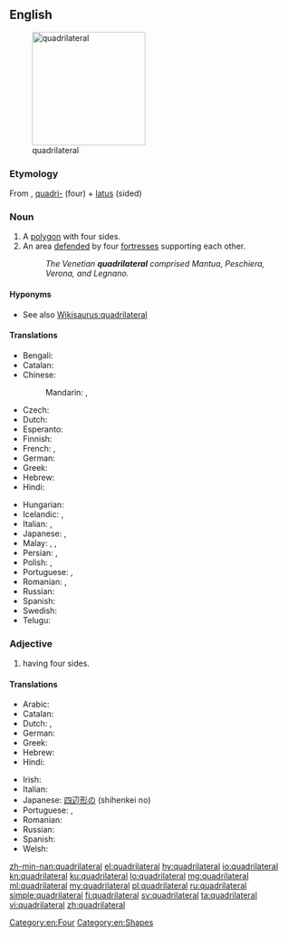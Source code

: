 ==English==
[[File:Quadrilateral ABCDE.png|thumb|right|200px|quadrilateral]]

===Etymology===
From {{etyl|la|en}} {{term|lang=la|quadrilaterus}}, [[quadri-]] (four) + [[latus]] (sided)

===Noun===
{{wikipedia}}
{{en-noun}}

# A [[polygon]] with four sides.
# An area [[defend]]ed by four [[fortress]]es supporting each other.
#: ''The Venetian '''quadrilateral''' comprised Mantua, Peschiera, Verona, and Legnano.''

====Hyponyms====
* See also [[Wikisaurus:quadrilateral]]

====Translations====
{{trans-top|polygon having four sides}}
* Bengali: {{t|bn|চতুর্ভুজ}}
* Catalan: {{t|ca|quadrilàter|m}}
* Chinese:
*: Mandarin: {{t|cmn|四邊形|sc=Hani}}, {{t+|cmn|四边形|tr=sìbiānxíng|sc=Hani}}
* Czech: {{t|cs|čtyřúhelník|m}}
* Dutch: {{t+|nl|vierhoek}}
* Esperanto: {{t|eo|kvarlatero}}
* Finnish: {{t+|fi|nelikulmio}}
* French: {{t+|fr|quadrilatère}}, {{t+|fr|quadrangle|m}}
* German: {{t+|de|Viereck}}
* Greek: {{t+|el|τετράγωνο|tr=tetrágono|n}}
* Hebrew: {{t|he|מרובע|m|tr=merubá}}
* Hindi: {{t|hi|चतुर्भुज}}
{{trans-mid}}
* Hungarian: {{t+|hu|négyszög}}
* Icelandic: {{t|is|ferhliðungur|m}}, {{t|is|fjórhliðungur|m}}
* Italian: {{t+|it|quadrilatero|m}}, {{t+|it|quadrangolo|m}}
* Japanese: {{t|ja|四辺形|tr=しへんけい, shihenkei|sc=Jpan}}, {{t|ja|四角形|tr= しかっけい, shikakkei|sc=Jpan}}
* Malay: {{t|ms|segi empat}}, {{t|ms|caturkona}}, {{t|ms|tetragon}}
* Persian: {{t+|fa|چهارضلعی|sc=fa-Arab}}, {{t|fa|چهارور|sc=fa-Arab}}
* Polish: {{t+|pl|czworokąt|m}}, {{t+|pl|czworobok|m}}
* Portuguese: {{t+|pt|quadrilátero|m}}, {{t+|pt|quadrângulo|m}}
* Romanian: {{t+|ro|patrulater}}, {{t|ro|cadrilater}}
* Russian: {{t+|ru|четырёхугольник|m|tr=četyrjoxugólʹnik}}
* Spanish: {{t+|es|cuadrilátero|m}}
* Swedish: {{t+|sv|fyrhörning|c}}
* Telugu: {{t+|te|చతుర్భుజి|tr=chaturbhuji}}
{{trans-bottom}}

===Adjective===
{{en-adj|-}}

# having four sides.

====Translations====
{{trans-top|having four sides}}
* Arabic: {{t|ar|رباعي الجوانب|sc=Arab}}
* Catalan: {{t|ca|quadrilàter}}
* Dutch: {{t|nl|vierhoekig}}, {{t|nl|quadrilateraal}}
* German: {{t|de|vierseitig|n}}
* Greek: {{t+|el|τετράπλευρος}}
* Hebrew: {{t|he|מרובע|m|tr=merubá}}
* Hindi: {{t|hi|चतुर्भुजीय}}
{{trans-mid}}
* Irish: {{t|ga|ceathairshleasach}}
* Italian: {{t+|it|quadrilatero}}
* Japanese: [[四辺形]]の (shihenkei no)
* Portuguese: {{t+|pt|quadrilátero}}, {{t|pt|quadrilateral}}
* Romanian: {{t+|ro|cvadrilateral|m}}
* Russian: {{t+|ru|четырёхсторонний|tr=četyrjoxstorо́nnij|sc=Cyrl}}
* Spanish: {{t+|es|cuadrilátero}}
* Welsh: {{t|cy|pedrongl}}
{{trans-bottom}}

[[Category:en:Four]]
[[Category:en:Shapes]]

[[zh-min-nan:quadrilateral]]
[[el:quadrilateral]]
[[hy:quadrilateral]]
[[io:quadrilateral]]
[[kn:quadrilateral]]
[[ku:quadrilateral]]
[[lo:quadrilateral]]
[[mg:quadrilateral]]
[[ml:quadrilateral]]
[[my:quadrilateral]]
[[pl:quadrilateral]]
[[ru:quadrilateral]]
[[simple:quadrilateral]]
[[fi:quadrilateral]]
[[sv:quadrilateral]]
[[ta:quadrilateral]]
[[vi:quadrilateral]]
[[zh:quadrilateral]]
